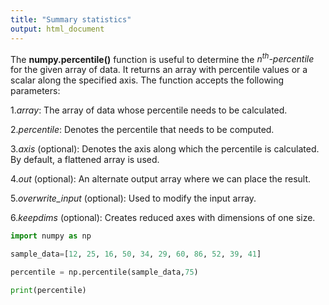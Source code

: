 ```yaml
---
title: "Summary statistics"
output: html_document
---
```


The **numpy.percentile()** function is useful to determine the *n^th^-percentile* for the given array of data. It returns an array with percentile values or a scalar along the specified axis. The function accepts the following parameters:

1.*array*: The array of data whose percentile needs to be calculated.

2.*percentile*: Denotes the percentile that needs to be computed.

3.*axis* (optional): Denotes the axis along which the percentile is calculated. By default, a flattened array is used.

4.*out* (optional): An alternate output array where we can place the result.

5.*overwrite_input* (optional): Used to modify the input array.

6.*keepdims* (optional): Creates reduced axes with dimensions of one size.

```python

import numpy as np

sample_data=[12, 25, 16, 50, 34, 29, 60, 86, 52, 39, 41]

percentile = np.percentile(sample_data,75)

print(percentile)

```
